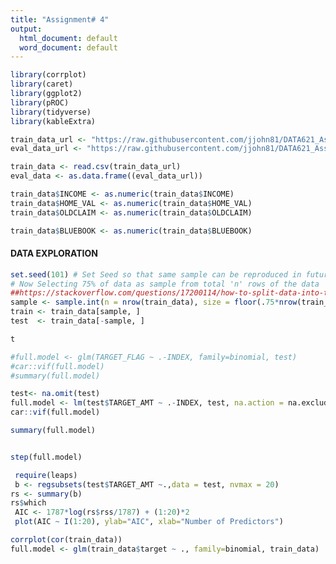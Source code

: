 ```yaml
---
title: "Assignment# 4"
output:
  html_document: default
  word_document: default
---
```


```r
library(corrplot)
library(caret)
library(ggplot2)
library(pROC)
library(tidyverse)
library(kableExtra)

train_data_url <- "https://raw.githubusercontent.com/jjohn81/DATA621_Assignment4/master/insurance_training_data.csv"
eval_data_url <- "https://raw.githubusercontent.com/jjohn81/DATA621_Assignment4/master/insurance-evaluation-data.csv"

train_data <- read.csv(train_data_url)
eval_data <- as.data.frame((eval_data_url))

train_data$INCOME <- as.numeric(train_data$INCOME)
train_data$HOME_VAL <- as.numeric(train_data$HOME_VAL)
train_data$OLDCLAIM <- as.numeric(train_data$OLDCLAIM)

train_data$BLUEBOOK <- as.numeric(train_data$BLUEBOOK)

```

  
#### DATA EXPLORATION


```r


set.seed(101) # Set Seed so that same sample can be reproduced in future also
# Now Selecting 75% of data as sample from total 'n' rows of the data 
##https://stackoverflow.com/questions/17200114/how-to-split-data-into-training-testing-sets-using-sample-function
sample <- sample.int(n = nrow(train_data), size = floor(.75*nrow(train_data)), replace = F)
train <- train_data[sample, ]
test  <- train_data[-sample, ]

t
```

```r
#full.model <- glm(TARGET_FLAG ~ .-INDEX, family=binomial, test)
#car::vif(full.model)
#summary(full.model)

test<- na.omit(test)
full.model <- lm(test$TARGET_AMT ~ .-INDEX, test, na.action = na.exclude)
car::vif(full.model)

summary(full.model)


step(full.model)

 require(leaps)
 b <- regsubsets(test$TARGET_AMT ~.,data = test, nvmax = 20)
rs <- summary(b)
rs$which
 AIC <- 1787*log(rs$rss/1787) + (1:20)*2
 plot(AIC ~ I(1:20), ylab="AIC", xlab="Number of Predictors")

```

```r
corrplot(cor(train_data))
full.model <- glm(train_data$target ~ ., family=binomial, train_data)
```

